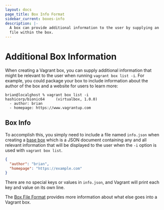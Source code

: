 ```yaml
---
layout: docs
page_title: Box Info Format
sidebar_current: boxes-info
description: |-
  A box can provide additional information to the user by supplying an info.json
  file within the box.
---
```


# Additional Box Information

When creating a Vagrant box, you can supply additional information that might be
relevant to the user when running `vagrant box list -i`. For example, you could
package your box to include information about the author of the box and a
website for users to learn more:

```
brian@localghost % vagrant box list -i
hashicorp/bionic64     (virtualbox, 1.0.0)
  - author: brian
  - homepage: https://www.vagrantup.com
```

## Box Info

To accomplish this, you simply need to include a file named `info.json` when
creating a [base box](/docs/boxes/base.html) which is a JSON document containing
any and all relevant information that will be displayed to the user when the
`-i` option is used with `vagrant box list`.

```json
{
  "author": "brian",
  "homepage": "https://example.com"
}
```

There are no special keys or values in `info.json`, and Vagrant will print each
key and value on its own line.

The [Box File Format](/docs/boxes/format.html) provides more information about what
else goes into a Vagrant box.

